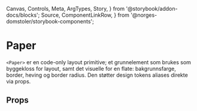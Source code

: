   Canvas,
  Controls,
  Meta,
  ArgTypes,
  Story,
} from '@storybook/addon-docs/blocks';
  Source,
  ComponentLinkRow,
} from '@norges-domstoler/storybook-components';

<Meta of={PaperStories} />

# Paper

<ComponentLinkRow
  docsHref="https://design.domstol.no/987b33f71/p/5922aa-paper"
  githubHref="https://github.com/domstolene/designsystem/tree/main/packages/components/src/components/layout/Paper"
  storybookHref="https://domstolene.github.io/designsystem/?path=/story/dds-components-layout-primitives-paper--default"
  withBottomSpacing
/>

`<Paper>` er en code-only layout primitive; et grunnelement som brukes som byggekloss for layout, samt det visuelle for en flate: bakgrunnsfarge, border, heving og border radius.
Den støtter design tokens aliases direkte via props.

## Props

<Canvas of={PaperStories.Default} />
<Controls of={PaperStories.Default} />
